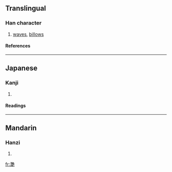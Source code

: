 {{see|灩}}

==Translingual==
===Han character===
{{Han char|rn=85|rad=水|as=19|sn=22|four=|canj=水廿廿山 (ETTU)}}
# [[waves]], [[billows]]
====References====
{{Han ref|kx=0663.150|dkj=18777|dj=1072.090|hdz=31795.030|uh=7054|ud=28756}}

----
==Japanese==
===Kanji===
{{ja-kanji|grade=|rs=水19}}
# {{defn|Japanese}} 
====Readings====
{{ja-readings|on=[[えん]] (en)|kun=[[なみ]] (nami)}}

----
==Mandarin==
===Hanzi===
{{cmn-hanzi|pin=[[yàn]] (yan4)|wg=yen<sup>4</sup>}}
# {{defn|Mandarin}}

[[fr:灔]]